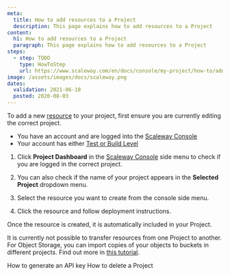 ```yaml
---
meta:
  title: How to add resources to a Project
  description: This page explains how to add resources to a Project
content:
  h1: How to add resources to a Project
  paragraph: This page explains how to add resources to a Project
steps:
  - step: TODO
    type: HowToStep
    url: https://www.scaleway.com/en/docs/console/my-project/how-to/add-resources-project
image: /assets/images/docs/scaleway.png
dates:
  validation: 2021-06-10
  posted: 2020-08-03
---
```


To add a new [resource](/console/my-project/concepts/#resources) to your project, first ensure you are currently editing the correct project. 

<Message type="requirement">

- You have an account and are logged into the [Scaleway Console](https://console.scaleway.com) 
- Your account has either [Test or Build Level](/console/my-account/how-to/upgrade-an-account) 

</Message>

1. Click **Project Dashboard** in the [Scaleway Console](https://console.scaleway.com) side menu to check if you are logged in the correct project. 

2. You can also check if the name of your project appears in the **Selected Project** dropdown menu. 
  <Lightbox src="scaleway-selected-project.png" alt="" />

3. Select the resource you want to create from the console side menu.

4. Click the resource and follow deployment instructions. 

Once the resource is created, it is automatically included in your Project. 


<Message type="note">

  It is currently not possible to transfer resources from one Project to another. For Object Storage, you can import copies of your objects to buckets in different projects. Find out more in [this tutorial](/storage/object/api-cli/import-copy).

</Message>

<Navigation title="See Also">
  <PreviousButton to="/console/my-project/how-to/generate-api-key/">How to generate an API key</PreviousButton>
  <NextButton to="/console/my-project/how-to/delete-a-project/">How to delete a Project</NextButton>
</Navigation>

